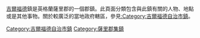 {{Hatnote|此頁面分類是關於英格蘭的吉爾福德。關於西澳大利亞州的吉爾福德，參見[[:Category:吉爾福德_(西澳大利亞州)|:Category:吉爾福德 (西澳大利亞州)]]}}
[[吉爾福德|吉爾福德]]鎮是英格蘭薩里郡的一個郡鎮。此頁面分類包含與此鎮有關的人物、地點或是其他事物。關於較廣泛的當地政府轄區，參見[[:Category:吉爾福德自治市鎮|:Category:吉爾福德自治市鎮]]。
{{Commons category|Guildford}}

[[Category:吉爾福德自治市鎮|Category:吉爾福德自治市鎮]]
[[Category:薩里郡集鎮|Category:薩里郡集鎮]]